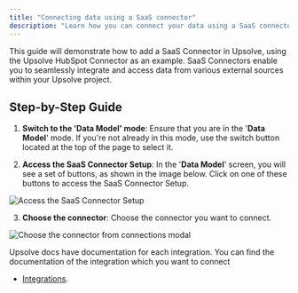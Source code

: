 ```yaml
---
title: "Connecting data using a SaaS connector"
description: "Learn how you can connect your data using a SaaS connector"
---
```


This guide will demonstrate how to add a SaaS Connector in Upsolve, using the Upsolve HubSpot Connector as an example. SaaS Connectors enable you to seamlessly integrate and access data from various external sources within your Upsolve project.

## Step-by-Step Guide

1. **Switch to the 'Data Model' mode**: Ensure that you are in the '**Data Model**' mode. If you're not already in this mode, use the switch button located at the top of the page to select it.

2. **Access the SaaS Connector Setup**: In the '**Data Model**' screen, you will see a set of buttons, as shown in the image below. Click on one of these buttons to access the SaaS Connector Setup.

<img
  src="https://cdn.peaka.com/connecting-your-data/open-connectors-modal.png"
  alt="Access the SaaS Connector Setup"
/>

3. **Choose the connector**: Choose the connector you want to connect.

<img
  src="https://cdn.peaka.com/connecting-your-data/add-connection-1.png"
  alt="Choose the connector from connections modal"
/>

Upsolve docs have documentation for each integration. You can find the documentation of the integration which you want to connect

- [Integrations](https://docs.upsolve.com/integrations).
